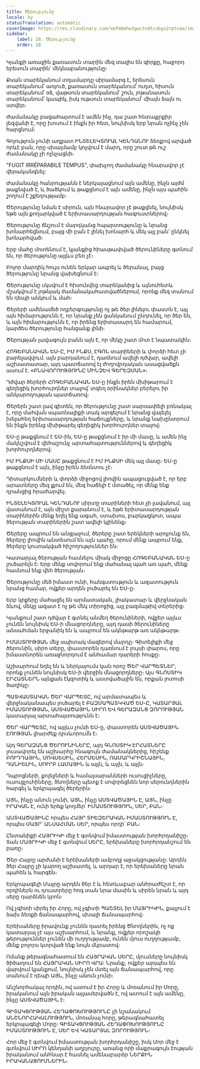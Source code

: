 ```yaml
---
title: Ծերությունը
locale: hy
statusTranslation: automatic
coverImage: https://res.cloudinary.com/xmfm6mhw3gwctndtcubgx2rptnae/image/upload/v1740337243/small_cover_educacion_fundamental_a051170f1c.webp
sidebar:
    label: 28. Ծերությունը
    order: 28
---
```

Կյանքի առաջին քառասուն տարին մեզ տալիս են գիրքը, հաջորդ երեսուն տարին՝ մեկնաբանությունը։

Քսան տարեկանում տղամարդը սիրամարգ է, երեսուն տարեկանում՝ առյուծ, քառասուն տարեկանում՝ ուղտ, հիսուն տարեկանում՝ օձ, վաթսուն տարեկանում՝ շուն, յոթանասուն տարեկանում՝ կապիկ, իսկ ութսուն տարեկանում՝ միայն ձայն ու ստվեր։

Ժամանակը բացահայտում է ամեն ինչ. դա շատ հետաքրքիր լեզվանի է, որը խոսում է ինքն իր հետ, նույնիսկ երբ նրան ոչինչ չեն հարցնում։

Գոյություն չունի աղքատ ԻՆՏԵԼԵԿՏՈՒԱԼ ԿԵՆԴԱՆՈՒ ձեռքով արված որևէ բան, որը սխալմամբ կոչվում է մարդ, որը շուտ թե ուշ ժամանակը չի ոչնչացնի։

"FUGIT IRRÉPARABILE TEMPUS", փախչող ժամանակը հնարավոր չէ վերականգնել:

Ժամանակը հանրությանն է ներկայացնում այն ամենը, ինչն այժմ թաքնված է, և ծածկում և թաքցնում է այն ամենը, ինչն այս պահին շողում է շքեղությամբ։

Ծերությունը նման է սիրուն, այն հնարավոր չէ թաքցնել, նույնիսկ եթե այն քողարկված է երիտասարդության հագուստներով։

Ծերությունը ճնշում է մարդկանց հպարտությունը և նրանց խոնարհեցնում, բայց մի բան է լինել խոնարհ և մեկ այլ բան՝ ընկնել խոնարհված։

Երբ մահը մոտենում է, կյանքից հիասթափված ծերունիները գտնում են, որ ծերությունը այլևս բեռ չէ։

Բոլոր մարդիկ հույս ունեն երկար ապրել և ծերանալ, բայց ծերությունը նրանց վախեցնում է։

Ծերությունը սկսվում է հիսունվեց տարեկանից և այնուհետև մշակվում է յոթնյակ ժամանակահատվածներում, որոնք մեզ տանում են դեպի անկում և մահ։

Ծերերի ամենամեծ ողբերգությունը ոչ թե ծեր լինելու փաստն է, այլ այն հիմարությունն է, որ նրանք չեն ցանկանում ընդունել, որ ծեր են, և այն հիմարությունն է, որ իրենց երիտասարդ են համարում, կարծես ծերությունը հանցանք լինի։

Ծերության լավագույն բանն այն է, որ մեկը շատ մոտ է նպատակին։

ՀՈԳԵԲԱՆԱԿԱՆ ԵՍ-Ը, ԻՄ ԻՆՔՍ, ԷԳՈՆ տարիների և փորձի հետ չի բարելավվում. այն բարդանում է, դառնում ավելի դժվար, ավելի աշխատատար, այդ պատճառով էլ ժողովրդական ասացվածքն ասում է. «ԲՆԱՎՈՐՈՒԹՅՈՒՆԸ ՄԻՆՉԵՎ ԳԵՐԵԶՄԱՆ»։

Դժվար ծերերի ՀՈԳԵԲԱՆԱԿԱՆ ԵՍ-ը ինքն իրեն մխիթարում է գեղեցիկ խորհուրդներ տալով՝ տգեղ օրինակներ բերելու իր անկարողության պատճառով։

Ծերերն շատ լավ գիտեն, որ ծերությունը շատ սարսափելի բռնակալ է, որը մահվան սպառնալիքի տակ արգելում է նրանց վայելել խելահեղ երիտասարդության հաճույքները, և նրանք նախընտրում են ինքն իրենց մխիթարել գեղեցիկ խորհուրդներ տալով։

ԵՍ-ը թաքցնում է ԵՍ-ին, ԵՍ-ը թաքցնում է իր մի մասը, և ամեն ինչ մակնշվում է վեհաշունչ արտահայտություններով և գեղեցիկ խորհուրդներով։

ԻՄ ԻՆՔՍԻ ՄԻ ՄԱՍԸ թաքցնում է ԻՄ ԻՆՔՍԻ մեկ այլ մասը։ ԵՍ-ը թաքցնում է այն, ինչը իրեն ձեռնտու չէ։

Դիտարկումների և փորձի միջոցով լիովին ապացուցված է, որ երբ արատները մեզ լքում են, մեզ հաճելի է մտածել, որ մենք ենք դրանցից հրաժարվել։

ԻՆՏԵԼԵԿՏՈՒԱԼ ԿԵՆԴԱՆՈՒ սիրտը տարիների հետ չի լավանում, այլ վատանում է, այն միշտ քարանում է, և եթե երիտասարդության տարիներին մենք եղել ենք ագահ, ստախոս, բարկացկոտ, ապա ծերության տարիներին շատ ավելի կլինենք։

Ծերերը ապրում են անցյալում, ծերերը շատ երեկների արդյունք են, ծերերը լիովին անտեսում են այն պահը, որում մենք ապրում ենք, ծերերը կուտակված հիշողություններ են։

Կատարյալ ծերության հասնելու միակ միջոցը ՀՈԳԵԲԱՆԱԿԱՆ ԵՍ-ը լուծարելն է։ Երբ մենք սովորում ենք մահանալ պահ առ պահ, մենք հասնում ենք վեհ ծերության։

Ծերությունը մեծ իմաստ ունի, հանգստություն և ազատություն նրանց համար, ովքեր արդեն լուծարել են ԵՍ-ը։

Երբ կրքերը մահացել են արմատական, լիակատար և վերջնական ձևով, մեկը ազատ է ոչ թե մեկ տիրոջից, այլ բազմաթիվ տերերից։

Կյանքում շատ դժվար է գտնել անմեղ ծերունիների, ովքեր այլևս չունեն նույնիսկ ԵՍ-ի մնացորդները, այդ դասի ծերունիները անսահման երջանիկ են և ապրում են ակնթարթ առ ակնթարթ։

ԻՄԱՍՏՈՒԹՅԱՆ մեջ սպիտակ մազերով մարդը։ Գիտելիքի մեջ ծերունին, սիրո տերը, փաստորեն դառնում է լույսի փարոս, որը իմաստնորեն առաջնորդում է անհամար դարերի հոսքը։

Աշխարհում եղել են և ներկայումս կան որոշ ԾԵՐ ՎԱՐՊԵՏՆԵՐ, որոնք չունեն նույնիսկ ԵՍ-ի վերջին մնացորդները։ Այս ԳՆՈՍՏԻԿ ԷՐՀԱՏՆԵՐՆ այնքան էկզոտիկ և աստվածային են, որքան լոտոսի ծաղիկը։

ՊԱՏՎԱՍՏԱԿԱՆ ԾԵՐ ՎԱՐՊԵՏԸ, ով արմատապես և վերջնականապես լուծարել է ԲԱԶՄԱՊԱՏԿՎԱԾ ԵՍ-Ը, ԿԱՏԱՐՅԱԼ ԻՄԱՍՏՈՒԹՅԱՆ, ԱՍՏՎԱԾԱՅԻՆ ՍԻՐՈ ԵՎ ԳԵՐԱԶԱՆՑ ԶՈՐՈՒԹՅԱՆ կատարյալ արտահայտությունն է։

ԾԵՐ ՎԱՐՊԵՏԸ, ով այլևս չունի ԵՍ-ը, փաստորեն ԱՍՏՎԱԾԱՅԻՆ ԷՈՒԹՅԱՆ լիարժեք դրսևորումն է։

Այդ ԳԵՐԱԶԱՆՑ ԾԵՐՈՒՆԻՆԵՐԸ, այդ ԳՆՈՍՏԻԿ ԷՐՀԱՏՆԵՐԸ լուսավորել են աշխարհը հնագույն ժամանակներից, հիշենք ԲՈՒԴԴԱՅԻՆ, ՄՈՎՍԵՍԻՆ, ՀԵՐՄԵՍԻՆ, ՌԱՄԱՐԿՐԻՇՆԱՅԻՆ, ԴԱՆԻԵԼԻՆ, ՍՈՒՐԲ ԼԱՄԱՅԻՆ և այլն, և այլն, և այլն։

Դպրոցների, քոլեջների և համալսարանների ուսուցիչները, ուսուցչուհիները, ծնողները պետք է սովորեցնեն նոր սերունդներին հարգել և երկրպագել ծերերին։

ԱՅՆ, ինչը անուն չունի, ԱՅՆ, ինչը ԱՍՏՎԱԾԱՅԻՆ Է, ԱՅՆ, ինչը ԻՐԱԿԱՆ Է, ունի երեք կողմեր՝ ԻՄԱՍՏՈՒԹՅՈՒՆ, ՍԵՐ, ԲԱՆ։

ԱՍՏՎԱԾԱՅԻՆԸ որպես ՀԱՅՐ ՏԻԵԶԵՐԱԿԱՆ ԻՄԱՍՏՈՒԹՅՈՒՆ Է, որպես ՄԱՅՐ՝ ԱՆՍԱՀՄԱՆ ՍԵՐ, որպես որդի՝ ԲԱՆ։

Ընտանիքի ՀԱՅՐԻԿԻ մեջ է գտնվում իմաստության խորհրդանիշը։ Տան ՄԱՅՐԻԿԻ մեջ է գտնվում ՍԵՐԸ, երեխաները խորհրդանշում են բառը։

Ծեր Հայրը արժանի է երեխաների ամբողջ աջակցությանը։ Արդեն ծեր Հայրը չի կարող աշխատել, և արդար է, որ երեխաները նրան պահեն և հարգեն։

Երկրպագելի Մայրը արդեն ծեր է և հետևաբար անհրաժեշտ է, որ որդիներն ու դուստրերը հոգ տան նրա մասին և սիրեն նրան և այդ սերը դարձնեն կրոն։

Ով չգիտի սիրել իր Հորը, ով չգիտի ՊԱՇՏԵԼ իր ՄԱՅՐԻԿԻՆ, քայլում է ձախ ձեռքի ճանապարհով, սխալի ճանապարհով։

Երեխաները իրավունք չունեն դատել իրենց Ծնողներին, ոչ ոք կատարյալ չէ այս աշխարհում, և նրանք, ովքեր որոշակի թերություններ չունեն մի ուղղությամբ, ունեն մյուս ուղղությամբ, մենք բոլորս կտրված ենք նույն մկրատով։

Ոմանք թերագնահատում են ՀԱՅՐԱԿԱՆ ՍԵՐԸ, մյուսները նույնիսկ ծիծաղում են ՀԱՅՐԱԿԱՆ ՍԻՐՈ ՎՐԱ։ Նրանք, ովքեր այդպես են վարվում կյանքում, նույնիսկ չեն մտել այն ճանապարհով, որը տանում է դեպի ԱՅՆ, ինչը անուն չունի։

Անշնորհակալ որդին, ով ատում է իր Հորը և մոռանում իր Մորը, իրականում այն իրական այլասերվածն է, ով ատում է այն ամենը, ինչը ԱՍՏՎԱԾԱՅԻՆ է։

ԳԻՏԱԿՑՈՒԹՅԱՆ ՀԵՂԱՓՈԽՈՒԹՅՈՒՆԸ չի նշանակում ԱՆՇՆՈՐՀԱԿԱԼՈՒԹՅՈՒՆ, մոռանալ հորը, թերագնահատել երկրպագելի Մորը։ ԳԻՏԱԿՑՈՒԹՅԱՆ ՀԵՂԱՓՈԽՈՒԹՅՈՒՆԸ ԻՄԱՍՏՈՒԹՅՈՒՆ Է, ՍԵՐ ԵՎ ԿԱՏԱՐՅԱԼ ԶՈՐՈՒԹՅՈՒՆ։

Հոր մեջ է գտնվում իմաստության խորհրդանիշը, իսկ Մոր մեջ է գտնվում ՍԻՐՈ կենդանի աղբյուրը, առանց որի մաքրագույն էության իրականում անհնար է հասնել ամենաբարձր ՆԵՐՔԻՆ ԻՐԱԿԱՆԱՑՈՒՄՆԵՐԻՆ։

